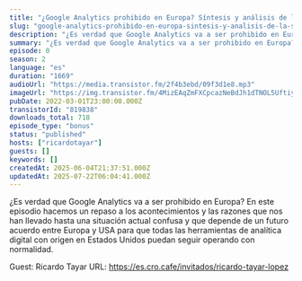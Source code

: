 ```yaml
---
title: "¿Google Analytics prohibido en Europa? Síntesis y análisis de la situación actual"
slug: "google-analytics-prohibido-en-europa-sintesis-y-analisis-de-la-situacion-actual"
description: "¿Es verdad que Google Analytics va a ser prohibido en Europa? En este episodio hacemos un repaso a los acontecimientos y las razones que nos han llevado hasta una situación actual confusa y que depende de un futuro acuerdo entre Europa y USA para que todas las herramientas de analítica digital con origen en Estados Unidos puedan seguir operando con normalidad.\n\nGuest: Ricardo Tayar\nURL: https://es.cro.cafe/invitados/ricardo-tayar-lopez"
summary: "¿Es verdad que Google Analytics va a ser prohibido en Europa? En este episodio hacemos un repaso a los acontecimientos y las razones que nos han llevado hasta una situación actual confusa y que depende de un futuro acuerdo entre Europa y USA para que todas las herramientas de analítica digital con origen en Estados Unidos puedan seguir operando con normalidad."
episode: 0
season: 2
language: "es"
duration: "1669"
audioUrl: "https://media.transistor.fm/2f4b3ebd/09f3d1e8.mp3"
imageUrl: "https://img.transistor.fm/4MizEAqZmFXCpcazNeBdJh1dTNOL5UftiybEPhU8yRE/rs:fill:3000:3000:1/q:60/aHR0cHM6Ly9pbWct/dXBsb2FkLXByb2R1/Y3Rpb24udHJhbnNp/c3Rvci5mbS85OGFh/NzBlMzFjMmM1NzQy/ZGVhMzdlZDE5ZDYy/OWE1Yy5qcGc.webp"
pubDate: 2022-03-01T23:00:00.000Z
transistorId: "819838"
downloads_total: 718
episode_type: "bonus"
status: "published"
hosts: ["ricardotayar"]
guests: []
keywords: []
createdAt: 2025-06-04T21:37:51.000Z
updatedAt: 2025-07-22T06:04:41.000Z
---
```


¿Es verdad que Google Analytics va a ser prohibido en Europa? En este episodio hacemos un repaso a los acontecimientos y las razones que nos han llevado hasta una situación actual confusa y que depende de un futuro acuerdo entre Europa y USA para que todas las herramientas de analítica digital con origen en Estados Unidos puedan seguir operando con normalidad.

Guest: Ricardo Tayar
URL: https://es.cro.cafe/invitados/ricardo-tayar-lopez
